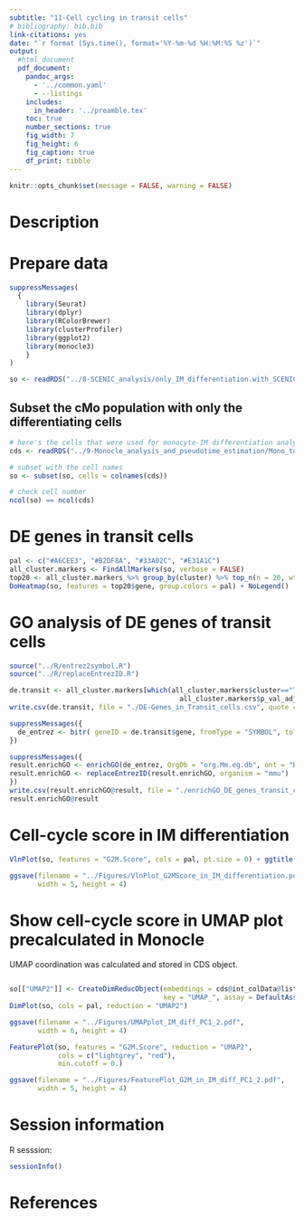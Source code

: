 ```yaml
---
subtitle: "11-Cell cycling in transit cells"
# bibliography: bib.bib
link-citations: yes
date: "`r format (Sys.time(), format='%Y-%m-%d %H:%M:%S %z')`"
output: 
  #html_document
  pdf_document:
    pandoc_args:
      - '../common.yaml'
      - --listings
    includes:
      in_header: '../preamble.tex'
    toc: true
    number_sections: true
    fig_width: 7
    fig_height: 6
    fig_caption: true
    df_print: tibble
---
```


```r
knitr::opts_chunk$set(message = FALSE, warning = FALSE)
```

\newpage

# Description





# Prepare data

```r
suppressMessages(
  {
    library(Seurat)
    library(dplyr)
    library(RColorBrewer)
    library(clusterProfiler)
    library(ggplot2)
    library(monocle3)
    }
)

so <- readRDS("../8-SCENIC_analysis/only_IM_differentiation.with_SCENIC.seuratObject.Rds")
```

## Subset the cMo population with only the differentiating cells

```r
# here's the cells that were used for monocyte-IM differentiation analysis: 
cds <- readRDS("../9-Monocle_analysis_and_pseudotime_estimation/Mono_to_IM.cds")

# subset with the cell names
so <- subset(so, cells = colnames(cds))

# check cell number
ncol(so) == ncol(cds)
```


# DE genes in transit cells

```r
pal <- c("#A6CEE3", "#B2DF8A", "#33A02C", "#E31A1C")
all_cluster.markers <- FindAllMarkers(so, verbose = FALSE)
top20 <- all_cluster.markers %>% group_by(cluster) %>% top_n(n = 20, wt = avg_log2FC)
DoHeatmap(so, features = top20$gene, group.colors = pal) + NoLegend()
```
# GO analysis of DE genes of transit cells

```r
source("../R/entrez2symbol.R")
source("../R/replaceEntrezID.R")

de.transit <- all_cluster.markers[which(all_cluster.markers$cluster=="Transit" &
                                          all_cluster.markers$p_val_adj < 0.01), ]
write.csv(de.transit, file = "./DE-Genes_in_Transit_cells.csv", quote = FALSE)
```

```r
suppressMessages({
  de_entrez <- bitr( geneID = de.transit$gene, fromType = "SYMBOL", toType = "ENTREZID", OrgDb = "org.Mm.eg.db", drop = TRUE ) $ ENTREZID
})

```

```r
suppressMessages({
result.enrichGO <- enrichGO(de_entrez, OrgDb = "org.Mm.eg.db", ont = "BP")
result.enrichGO <- replaceEntrezID(result.enrichGO, organism = "mmu")
})
write.csv(result.enrichGO@result, file = "./enrichGO_DE_genes_transit_cells.csv")
result.enrichGO@result
```

# Cell-cycle score in IM differentiation

```r
VlnPlot(so, features = "G2M.Score", cols = pal, pt.size = 0) + ggtitle("")
```

```r
ggsave(filename = "../Figures/VlnPlot_G2MScore_in_IM_differentiation.pdf", 
       width = 5, height = 4)
```

# Show cell-cycle score in UMAP plot precalculated in Monocle

UMAP coordination was calculated and stored in CDS object. 
```r

```


```r
so[["UMAP2"]] <- CreateDimReducObject(embeddings = cds@int_colData@listData$reducedDims$UMAP, 
                                      key = "UMAP_", assay = DefaultAssay(so))
DimPlot(so, cols = pal, reduction = "UMAP2")
```
```r
ggsave(filename = "../Figures/UMAPplot_IM_diff_PC1_2.pdf", 
       width = 6, height = 4)
```


```r
FeaturePlot(so, features = "G2M.Score", reduction = "UMAP2",
            cols = c("lightgrey", "red"), 
            min.cutoff = 0.)
```
```r
ggsave(filename = "../Figures/FeaturePlot_G2M_in_IM_diff_PC1_2.pdf", 
       width = 5, height = 4)
```


# Session information 

R sesssion: 

```r
sessionInfo()
```


# References



